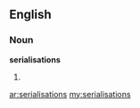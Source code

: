 ==English==

===Noun===
'''serialisations'''

# {{plural of|[[serialisation]]}}

[[ar:serialisations]]
[[my:serialisations]]
